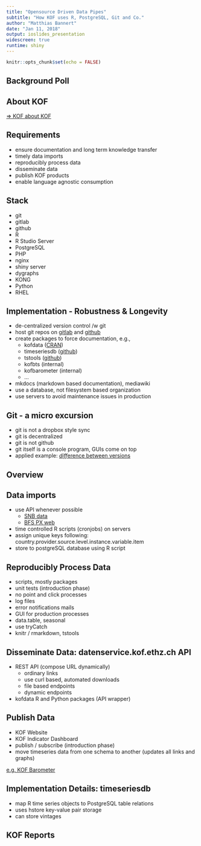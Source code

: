 ```yaml
---
title: "Opensource Driven Data Pipes"
subtitle: "How KOF uses R, PostgreSQL, Git and Co."
author: "Matthias Bannert"
date: "Jan 11, 2018"
output: ioslides_presentation
widescreen: true
runtime: shiny
---
```


```r
knitr::opts_chunk$set(echo = FALSE)
```

## Background Poll

## About KOF

[=> KOF about KOF](https://www.kof.ethz.ch/en/)

## Requirements

- ensure documentation and long term knowledge transfer
- timely data imports
- reproducibly process data
- disseminate data
- publish KOF products
- enable language agnostic consumption


## Stack 

- git
- gitlab
- github
- R
- R Studio Server
- PostgreSQL
- PHP
- nginx
- shiny server
- dygraphs
- KONG
- Python
- RHEL


## Implementation - Robustness & Longevity

- de-centralized version control /w git
- host git repos on [gitlab](https://gitlab.ethz.ch) and [github](https://github.com/KOF-ch/)
- create packages to force documentation, e.g.,
    - kofdata ([CRAN](https://cran.r-project.org/web/packages/kofdata/index.html))
    - timeseriesdb ([github](https://github.com/mbannert/timeseriesdb))
    - tstools ([github](https://github.com/mbannert/tstools))
    - kofbts (internal)
    - kofbarometer (internal)
    - ... 
- mkdocs (markdown based documentation), mediawiki
- use a database, not filesystem based organization
- use servers to avoid maintenance issues in production

## Git - a micro excursion

- git is not a dropbox style sync
- git is decentralized 
- git is not github 
- git itself is a console program, GUIs come on top
- applied example: [*diff*erence between versions]()


## Overview


## Data imports

- use API whenever possible 
    - [SNB data](data.snb.ch)
    - [BFS PX web](https://www.pxweb.bfs.admin.ch/)
- time controlled R scripts (cronjobs) on servers
- assign unique keys following: 
country.provider.source.level.instance.variable.item
- store to postgreSQL database using R script


## Reproducibly Process Data

- scripts, mostly packages
- unit tests (introduction phase)
- no point and click processes
- log files
- error notifications mails
- GUI for production processes
- data.table, seasonal
- use tryCatch
- knitr / rmarkdown, tstools

## Disseminate Data: datenservice.kof.ethz.ch API

- REST API (compose URL dynamically)
  - ordinary links
  - use curl based, automated downloads
  - file based endpoints
  - dynamic endpoints
- kofdata R and Python packages (API wrapper)

## Publish Data

- KOF Website
- KOF Indicator Dashboard
- publish / subscribe (introduction phase)
- move timeseries data from one schema to another (updates all links and graphs)

[e.g. KOF Barometer](https://www.kof.ethz.ch/en/forecasts-and-indicators/indicators/kof-economic-barometer.html)


## Implementation Details: timeseriesdb

- map R time series objects to PostgreSQL table relations
- uses hstore key-value pair storage
- can store vintages


## KOF Reports


















